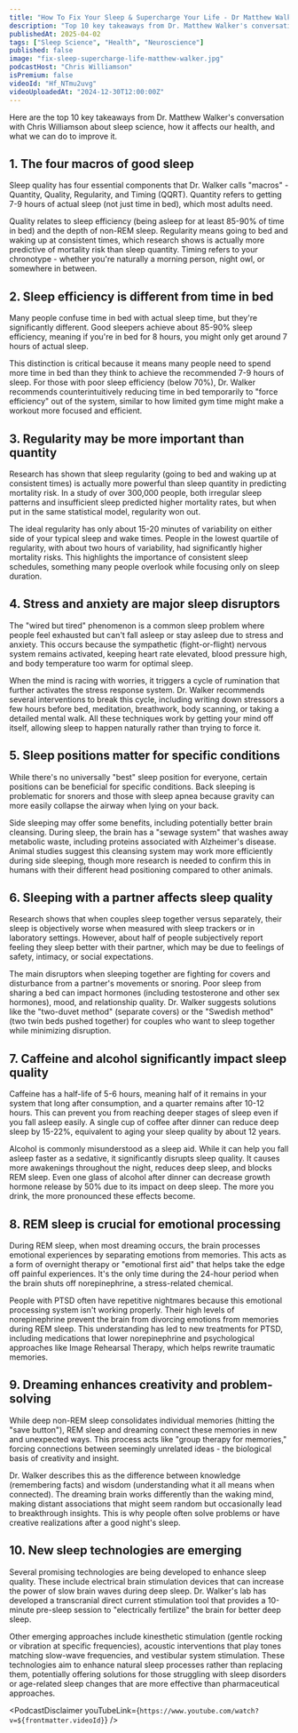 ```yaml
---
title: "How To Fix Your Sleep & Supercharge Your Life - Dr Matthew Walker"
description: "Top 10 key takeaways from Dr. Matthew Walker's conversation with Chris Williamson about sleep science, how it affects our health, and what we can do to improve it."
publishedAt: 2025-04-02
tags: ["Sleep Science", "Health", "Neuroscience"]
published: false
image: "fix-sleep-supercharge-life-matthew-walker.jpg"
podcastHost: "Chris Williamson"
isPremium: false
videoId: "Hf_NTmu2uvg"
videoUploadedAt: "2024-12-30T12:00:00Z"
---
```



<PodcastSummaryPageLayout frontmatter={frontmatter}>

Here are the top 10 key takeaways from Dr. Matthew Walker's conversation with Chris Williamson about sleep science, how it affects our health, and what we can do to improve it.

## 1. The four macros of good sleep

Sleep quality has four essential components that Dr. Walker calls "macros" - Quantity, Quality, Regularity, and Timing (QQRT). Quantity refers to getting 7-9 hours of actual sleep (not just time in bed), which most adults need.

Quality relates to sleep efficiency (being asleep for at least 85-90% of time in bed) and the depth of non-REM sleep. Regularity means going to bed and waking up at consistent times, which research shows is actually more predictive of mortality risk than sleep quantity. Timing refers to your chronotype - whether you're naturally a morning person, night owl, or somewhere in between.

## 2. Sleep efficiency is different from time in bed

Many people confuse time in bed with actual sleep time, but they're significantly different. Good sleepers achieve about 85-90% sleep efficiency, meaning if you're in bed for 8 hours, you might only get around 7 hours of actual sleep.

This distinction is critical because it means many people need to spend more time in bed than they think to achieve the recommended 7-9 hours of sleep. For those with poor sleep efficiency (below 70%), Dr. Walker recommends counterintuitively reducing time in bed temporarily to "force efficiency" out of the system, similar to how limited gym time might make a workout more focused and efficient.

## 3. Regularity may be more important than quantity

Research has shown that sleep regularity (going to bed and waking up at consistent times) is actually more powerful than sleep quantity in predicting mortality risk. In a study of over 300,000 people, both irregular sleep patterns and insufficient sleep predicted higher mortality rates, but when put in the same statistical model, regularity won out.

The ideal regularity has only about 15-20 minutes of variability on either side of your typical sleep and wake times. People in the lowest quartile of regularity, with about two hours of variability, had significantly higher mortality risks. This highlights the importance of consistent sleep schedules, something many people overlook while focusing only on sleep duration.

## 4. Stress and anxiety are major sleep disruptors

The "wired but tired" phenomenon is a common sleep problem where people feel exhausted but can't fall asleep or stay asleep due to stress and anxiety. This occurs because the sympathetic (fight-or-flight) nervous system remains activated, keeping heart rate elevated, blood pressure high, and body temperature too warm for optimal sleep.

When the mind is racing with worries, it triggers a cycle of rumination that further activates the stress response system. Dr. Walker recommends several interventions to break this cycle, including writing down stressors a few hours before bed, meditation, breathwork, body scanning, or taking a detailed mental walk. All these techniques work by getting your mind off itself, allowing sleep to happen naturally rather than trying to force it.

## 5. Sleep positions matter for specific conditions

While there's no universally "best" sleep position for everyone, certain positions can be beneficial for specific conditions. Back sleeping is problematic for snorers and those with sleep apnea because gravity can more easily collapse the airway when lying on your back.

Side sleeping may offer some benefits, including potentially better brain cleansing. During sleep, the brain has a "sewage system" that washes away metabolic waste, including proteins associated with Alzheimer's disease. Animal studies suggest this cleansing system may work more efficiently during side sleeping, though more research is needed to confirm this in humans with their different head positioning compared to other animals.

## 6. Sleeping with a partner affects sleep quality

Research shows that when couples sleep together versus separately, their sleep is objectively worse when measured with sleep trackers or in laboratory settings. However, about half of people subjectively report feeling they sleep better with their partner, which may be due to feelings of safety, intimacy, or social expectations.

The main disruptors when sleeping together are fighting for covers and disturbance from a partner's movements or snoring. Poor sleep from sharing a bed can impact hormones (including testosterone and other sex hormones), mood, and relationship quality. Dr. Walker suggests solutions like the "two-duvet method" (separate covers) or the "Swedish method" (two twin beds pushed together) for couples who want to sleep together while minimizing disruption.

## 7. Caffeine and alcohol significantly impact sleep quality

Caffeine has a half-life of 5-6 hours, meaning half of it remains in your system that long after consumption, and a quarter remains after 10-12 hours. This can prevent you from reaching deeper stages of sleep even if you fall asleep easily. A single cup of coffee after dinner can reduce deep sleep by 15-22%, equivalent to aging your sleep quality by about 12 years.

Alcohol is commonly misunderstood as a sleep aid. While it can help you fall asleep faster as a sedative, it significantly disrupts sleep quality. It causes more awakenings throughout the night, reduces deep sleep, and blocks REM sleep. Even one glass of alcohol after dinner can decrease growth hormone release by 50% due to its impact on deep sleep. The more you drink, the more pronounced these effects become.

## 8. REM sleep is crucial for emotional processing

During REM sleep, when most dreaming occurs, the brain processes emotional experiences by separating emotions from memories. This acts as a form of overnight therapy or "emotional first aid" that helps take the edge off painful experiences. It's the only time during the 24-hour period when the brain shuts off norepinephrine, a stress-related chemical.

People with PTSD often have repetitive nightmares because this emotional processing system isn't working properly. Their high levels of norepinephrine prevent the brain from divorcing emotions from memories during REM sleep. This understanding has led to new treatments for PTSD, including medications that lower norepinephrine and psychological approaches like Image Rehearsal Therapy, which helps rewrite traumatic memories.

## 9. Dreaming enhances creativity and problem-solving

While deep non-REM sleep consolidates individual memories (hitting the "save button"), REM sleep and dreaming connect these memories in new and unexpected ways. This process acts like "group therapy for memories," forcing connections between seemingly unrelated ideas - the biological basis of creativity and insight.

Dr. Walker describes this as the difference between knowledge (remembering facts) and wisdom (understanding what it all means when connected). The dreaming brain works differently than the waking mind, making distant associations that might seem random but occasionally lead to breakthrough insights. This is why people often solve problems or have creative realizations after a good night's sleep.

## 10. New sleep technologies are emerging

Several promising technologies are being developed to enhance sleep quality. These include electrical brain stimulation devices that can increase the power of slow brain waves during deep sleep. Dr. Walker's lab has developed a transcranial direct current stimulation tool that provides a 10-minute pre-sleep session to "electrically fertilize" the brain for better deep sleep.

Other emerging approaches include kinesthetic stimulation (gentle rocking or vibration at specific frequencies), acoustic interventions that play tones matching slow-wave frequencies, and vestibular system stimulation. These technologies aim to enhance natural sleep processes rather than replacing them, potentially offering solutions for those struggling with sleep disorders or age-related sleep changes that are more effective than pharmaceutical approaches.

<PodcastDisclaimer
  youTubeLink={`https://www.youtube.com/watch?v=${frontmatter.videoId}`}
/>

</PodcastSummaryPageLayout>
